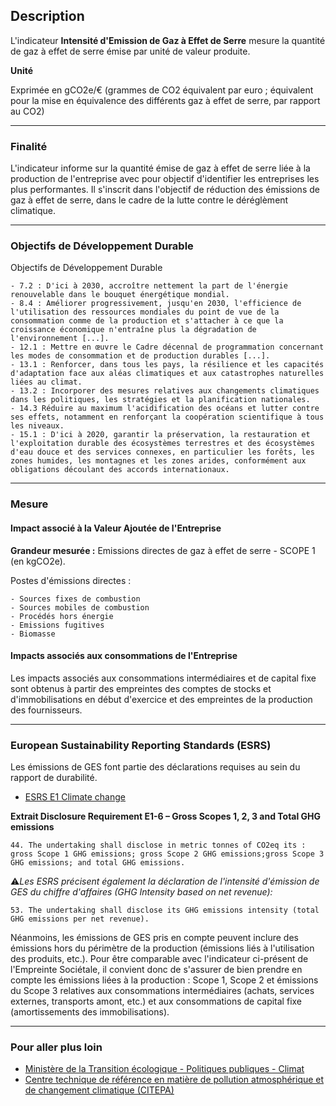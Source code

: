 ## Description

L'indicateur **Intensité d'Emission de Gaz à Effet de Serre** mesure la quantité de gaz à effet de serre émise par unité de valeur produite.

**Unité**

Exprimée en gCO2e/€ (grammes de CO2 équivalent par euro ; équivalent pour la mise en équivalence des différents gaz à effet de serre, par rapport au CO2)

---

### Finalité

L'indicateur informe sur la quantité émise de gaz à effet de serre liée à la production de l'entreprise avec pour objectif d'identifier les entreprises les plus performantes. Il s'inscrit dans l'objectif de réduction des émissions de gaz à effet de serre, dans le cadre de la lutte contre le déréglèment climatique.

---

### Objectifs de Développement Durable

Objectifs de Développement Durable

    - 7.2 : D'ici à 2030, accroître nettement la part de l'énergie renouvelable dans le bouquet énergétique mondial.
    - 8.4 : Améliorer progressivement, jusqu'en 2030, l'efficience de l'utilisation des ressources mondiales du point de vue de la consommation comme de la production et s'attacher à ce que la croissance économique n'entraîne plus la dégradation de l'environnement [...].
    - 12.1 : Mettre en œuvre le Cadre décennal de programmation concernant les modes de consommation et de production durables [...].
    - 13.1 : Renforcer, dans tous les pays, la résilience et les capacités d'adaptation face aux aléas climatiques et aux catastrophes naturelles liées au climat.
    - 13.2 : Incorporer des mesures relatives aux changements climatiques dans les politiques, les stratégies et la planification nationales.
    - 14.3 Réduire au maximum l'acidification des océans et lutter contre ses effets, notamment en renforçant la coopération scientifique à tous les niveaux.
    - 15.1 : D'ici à 2020, garantir la préservation, la restauration et l'exploitation durable des écosystèmes terrestres et des écosystèmes d'eau douce et des services connexes, en particulier les forêts, les zones humides, les montagnes et les zones arides, conformément aux obligations découlant des accords internationaux.

---

### Mesure

#### Impact associé à la Valeur Ajoutée de l'Entreprise

**Grandeur mesurée :** Emissions directes de gaz à effet de serre - SCOPE 1 (en kgCO2e).

Postes d'émissions directes :

    - Sources fixes de combustion
    - Sources mobiles de combustion
    - Procédés hors énergie
    - Emissions fugitives
    - Biomasse

#### Impacts associés aux consommations de l'Entreprise

Les impacts associés aux consommations intermédiaires et de capital fixe sont obtenus à partir des empreintes des comptes de stocks et d'immobilisations en début d'exercice et des empreintes de la production des fournisseurs.

---

### European Sustainability Reporting Standards (ESRS)

Les émissions de GES font partie des déclarations requises au sein du rapport de durabilité.

- [ESRS E1 Climate change​​​​](https://xbrl.efrag.org/e-esrs/esrs-set1-2023.html#d1e134-3-1)

**Extrait Disclosure Requirement E1-6 – Gross Scopes 1, 2, 3 and Total GHG emissions**

`44. The undertaking shall disclose in metric tonnes of CO2eq its : gross Scope 1 GHG emissions; gross Scope 2 GHG emissions;gross Scope 3 GHG emissions; and total GHG emissions.`

⚠️*Les ESRS précisent également la déclaration de l'intensité d'émission de GES du chiffre d'affaires (GHG Intensity based on net revenue):*

`53. The undertaking shall disclose its GHG emissions intensity (total GHG emissions per net revenue). `

Néanmoins, les émissions de GES pris en compte peuvent inclure des émissions hors du périmètre de la production (émissions liés à l'utilisation des produits, etc.). Pour être comparable avec l'indicateur ci-présent de l'Empreinte Sociétale, il convient donc de s'assurer de bien prendre en compte les émissions liées à la production : Scope 1, Scope 2 et émissions du Scope 3 relatives aux consommations intermédiaires (achats, services externes, transports amont, etc.) et aux consommations de capital fixe (amortissements des immobilisations).

---

### Pour aller plus loin

- [Ministère de la Transition écologique - Politiques publiques - Climat](https://www.ecologie.gouv.fr/politiques-publiques/climat)
- [Centre technique de référence en matière de pollution atmosphérique et de changement climatique (CITEPA)](https://www.citepa.org/)
